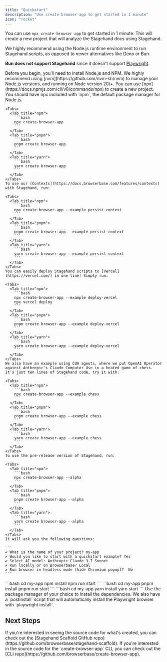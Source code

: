 ```yaml
---
title: "Quickstart"
description: "Use create-browser-app to get started in 1 minute"
icon: "rocket"
---
```


You can use `npx create-browser-app` to get started in 1 minute. This will create a new project that will analyze the Stagehand docs using Stagehand.

<Tip>
  We highly recommend using the Node.js runtime environment to run Stagehand scripts, as opposed to newer alternatives like Deno or Bun.

  **Bun does not support Stagehand** since it doesn't support [Playwright](https://github.com/search?q=repo:oven-sh/bun+playwright&type=issues).
</Tip>

<Steps>
  <Step title="Prerequisites">
    Before you begin, you'll need to install Node.js and NPM. We highly recommend using [nvm](https://github.com/nvm-sh/nvm) to manage your Node.js versions, and running on Node version 20\+.
  </Step>
  <Step title="Create a new project">
    You can use [npx](https://docs.npmjs.com/cli/v8/commands/npx) to create a new project. You should have npx included with `npm`, the default package manager for Node.js.

    <Tabs>
      <Tab title="npm">
        ```bash
        npx create-browser-app
        ```
      </Tab>
      <Tab title="pnpm">
        ```bash
        pnpm create browser-app
        ```
      </Tab>
      <Tab title="yarn">
        ```bash
        yarn create browser-app
        ```
      </Tab>
    </Tabs>
    To use our [Contexts](https://docs.browserbase.com/features/contexts) with Stagehand, run:

    <Tabs>
      <Tab title="npm">
        ```bash
        npx create-browser-app --example persist-context
        ```
      </Tab>
      <Tab title="pnpm">
        ```bash
        pnpm create browser-app --example persist-context
        ```
      </Tab>
      <Tab title="yarn">
        ```bash
        yarn create browser-app --example persist-context
        ```
      </Tab>
    </Tabs>
    You can easily deploy Stagehand scripts to [Vercel](https://vercel.com/) in one line! Simply run:

    <Tabs>
      <Tab title="npm">
        ```bash
        npx create-browser-app --example deploy-vercel
        npx vercel deploy
        ```
      </Tab>
      <Tab title="pnpm">
        ```bash
        pnpm create browser-app --example deploy-vercel
        ```
      </Tab>
      <Tab title="yarn">
        ```bash
        yarn create browser-app --example deploy-vercel
        ```
      </Tab>
    </Tabs>
    We also have an example using CUA agents, where we put OpenAI Operator against Anthropic's Claude Computer Use in a heated game of chess. It's just ten lines of Stagehand code, try it with:

    <Tabs>
      <Tab title="npm">
        ```bash
        npx create-browser-app --example chess
        ```
      </Tab>
      <Tab title="pnpm">
        ```bash
        pnpm create browser-app --example chess
        ```
      </Tab>
      <Tab title="yarn">
        ```bash
        yarn create browser-app --example chess
        ```
      </Tab>
    </Tabs>
    To use the pre-release version of Stagehand, run:

    <Tabs>
      <Tab title="npm">
        ```bash
        npx create-browser-app --alpha
        ```
      </Tab>
      <Tab title="pnpm">
        ```bash
        pnpm create browser-app --alpha
        ```
      </Tab>
      <Tab title="yarn">
        ```bash
        yarn create browser-app --alpha
        ```
      </Tab>
    </Tabs>
    It will ask you the following questions:

    ```
    ✔ What is the name of your project? my-app
    ✔ Would you like to start with a quickstart example? Yes
    ✔ Select AI model: Anthropic Claude 3.7 Sonnet
    ✔ Run locally or on Browserbase? Local
    ✔ Run browser in headless mode (hide Chromium popup)?  No
    ```
  </Step>
  <Step title="Install dependencies and run the script">
    <Tabs>
      <Tab title="npm">
        ```bash
        cd my-app
        npm install
        npm run start
        ```
      </Tab>
      <Tab title="pnpm">
        ```bash
        cd my-app
        pnpm install
        pnpm run start
        ```
      </Tab>
      <Tab title="yarn">
        ```bash
        cd my-app
        yarn install
        yarn start
        ```
      </Tab>
    </Tabs>
    Use the package manager of your choice to install the dependencies. We also have a `postinstall` script that will automatically install the Playwright browser with `playwright install`.
  </Step>
</Steps>

## Next Steps

<CardGroup cols={2}>
  <Card title="Check out the scaffold repo" icon="github" href="https://github.com/browserbase/stagehand-scaffold">
    If you're interested in seeing the source code for what's created, you can check out the [Stagehand Scaffold GitHub repo](https://github.com/browserbase/stagehand-scaffold).
  </Card>
  <Card title="Check out the CLI repo" icon="github" href="https://github.com/browserbase/create-browser-app">
    If you're interested in the source code for the `create-browser-app` CLI, you can check out the [CLI repo](https://github.com/browserbase/create-browser-app).
  </Card>
</CardGroup>